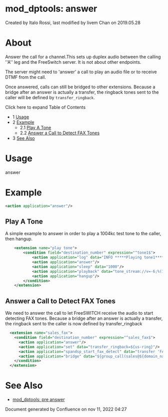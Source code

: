 
# mod_dptools: answer 

 Created by  Italo Rossi, last modified by  livem Chan on 2019.05.28

# About

  
Answer the call for a channel.This sets up duplex audio between the calling ''A'' leg and the FreeSwitch server. It is not about other endpoints.

  
The server might need to 'answer' a call to play an audio file or to receive DTMF from the call.

Once answered, calls can still be bridged to other extensions. Because a bridge after an answer is actually a transfer, the ringback tones sent to the caller will be defined by `transfer_ringback`.
  
  
Click here to expand Table of Contents

* 1 [Usage](#usage)
* 2 [Example](#example)  
   * 2.1 [Play A Tone](#play-a-tone)  
   * 2.2 [Answer a Call to Detect FAX Tones](#answer-a-call-to-detect-fax-tones)
* 3 [See Also](#see-also)

# Usage

answer

# Example

  
```xml
<action application="answer"/>
```

## Play A Tone

A simple example to answer in order to play a 1004kc test tone to the caller, then hangup.

```xml
	<extension name="play tone">
		<condition field="destination_number" expression="^tone1$">
			<action application="log" data="INFO *****Playing tone1***** "/>
			<action application="answer"/>
			<action application="sleep" data="1000"/>
			<action application="playback" data="tone_stream://v=-6;%(10000,100,1004);loops=1"/>
			<action application="hangup"/>
		</condition>
	</extension>


```

  
## Answer a Call to Detect FAX Tones

We need to answer the call to let FreeSWITCH receive the audio to start detecting FAX tones. Because a bridge after an answer is actually a transfer, the ringback sent to the caller is now defined by transfer\_ringback

```xml
  <extension name="sales_fax">
    <condition field="destination_number" expression="^sales_fax$"> 
      <action application="answer"/>
      <action application="set" data="transfer_ringback=${us-ring}"/>
      <action application="spandsp_start_fax_detect" data="transfer 'FAX XML default' 6"/>
      <action application="bridge" data="${group_call(sales@${domain_name})}"/>
    </condition>
  </extension>
```

  
# See Also

* [mod\_dptools: pre answer](./6586998.mdx#about)

  
Document generated by Confluence on nov 11, 2022 04:27
